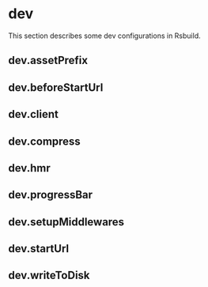 # dev

This section describes some dev configurations in Rsbuild.

## dev.assetPrefix


<AssetPrefix />

## dev.beforeStartUrl


<BeforeStartUrl />

## dev.client


<Client />

## dev.compress


<Compress />

## dev.hmr


<Hmr />

## dev.progressBar


<ProgressBar />

## dev.setupMiddlewares


<SetupMiddlewares />

## dev.startUrl


<StartUrl />

## dev.writeToDisk


<WriteToDisk />
